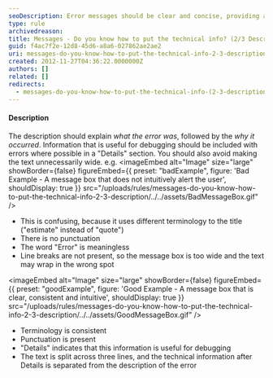 ```yaml
---
seoDescription: Error messages should be clear and concise, providing a brief explanation of what went wrong along with helpful details for debugging.
type: rule
archivedreason:
title: Messages - Do you know how to put the technical info? (2/3 Description)
guid: f4ac7f2e-12d8-45d6-a8a6-027862ae2ae2
uri: messages-do-you-know-how-to-put-the-technical-info-2-3-description
created: 2012-11-27T04:36:22.0000000Z
authors: []
related: []
redirects:
  - messages-do-you-know-how-to-put-the-technical-info-(2-3-description)
---
```


#### Description

The description should explain _what the error was_, followed by the _why it occurred_. Information that is useful for debugging should be included with errors where possible in a "Details" section. You should also avoid making the text unnecessarily wide. e.g.
<imageEmbed
  alt="Image"
  size="large"
  showBorder={false}
  figureEmbed={{
    preset: "badExample",
    figure: 'Bad Example - A message box that does not intuitively alert the user',
    shouldDisplay: true
  }}
  src="/uploads/rules/messages-do-you-know-how-to-put-the-technical-info-2-3-description/../../assets/BadMessageBox.gif"
/>

- This is confusing, because it uses different terminology to the title ("estimate" instead of "quote")
- There is no punctuation
- The word "Error" is meaningless
- Line breaks are not present, so the message box is too wide and the text may wrap in the wrong spot

<imageEmbed
  alt="Image"
  size="large"
  showBorder={false}
  figureEmbed={{
    preset: "goodExample",
    figure: 'Good Example - A message box that is clear, consistent and intuitive',
    shouldDisplay: true
  }}
  src="/uploads/rules/messages-do-you-know-how-to-put-the-technical-info-2-3-description/../../assets/GoodMessageBox.gif"
/>

- Terminology is consistent
- Punctuation is present
- "Details" indicates that this information is useful for debugging
- The text is split across three lines, and the technical information after Details is separated from the description of the error